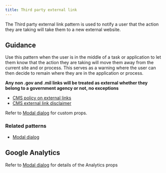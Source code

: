 ```yaml
---
title: Third party external link
---
```


The Third party external link pattern is used to notify a user that the action they are taking will take them to a new external website.

<StorybookExample
  componentName="step-list"
  storyId="patterns-third-party-external-link--third-party-external-link"
  minHeight={450}
/>

## Guidance

Use this pattern when the user is in the middle of a task or application to let them know that the action they are taking will move them away from the current site and or process. This serves as a warning where the user can then decide to remain where they are in the application or process.

**Any non .gov and .mil links will be treated as external whether they belong to a government agency or not, no exceptions**

- [CMS policy on external links](https://www.cms.gov/About-CMS/Agency-Information/Aboutwebsite/PolicyforLinkingtoOutsideWebsites.html)
- [CMS external link disclaimer](https://www.cms.gov/About-CMS/Agency-Information/Aboutwebsite/External-Link-Disclaimer.html)

Refer to [Modal dialog](/components/dialog) for custom props.

### Related patterns

- [Modal dialog](/components/dialog)

## Google Analytics

Refer to [Modal dialog](/components/dialog) for details of the Analytics props
